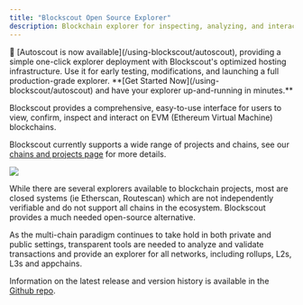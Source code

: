 ```yaml
---
title: "Blockscout Open Source Explorer"
description: Blockchain explorer for inspecting, analyzing, and interacting with EVM chains and optimistic rollups and zkrollups.
---
```


<Check>
🚗 [Autoscout is now available](/using-blockscout/autoscout), providing a simple one-click explorer deployment with Blockscout's optimized hosting infrastructure. Use it for early testing, modifications, and launching a full production-grade explorer. **[Get Started Now](/using-blockscout/autoscout) and have your explorer up-and-running in minutes.**

</Check>

Blockscout provides a comprehensive, easy-to-use interface for users to view, confirm, inspect and interact on EVM (Ethereum Virtual Machine) blockchains.

Blockscout currently supports a wide range of projects and chains, see our [chains and projects page](https://www.blockscout.com/chains-and-projects) for more details.

<Frame caption="">
  <img src="/images/729e3f81-image.jpeg" />
</Frame>

While there are several explorers available to blockchain projects, most are closed systems (ie Etherscan, Routescan) which are not independently verifiable and do not support all chains in the ecosystem. Blockscout provides a much needed open-source alternative.

As the multi-chain paradigm continues to take hold in both private and public settings, transparent tools are needed to analyze and validate transactions and provide an explorer for all networks, including rollups, L2s, L3s and appchains.

Information on the latest release and version history is available in the [Github repo](https://github.com/blockscout/blockscout/releases).


